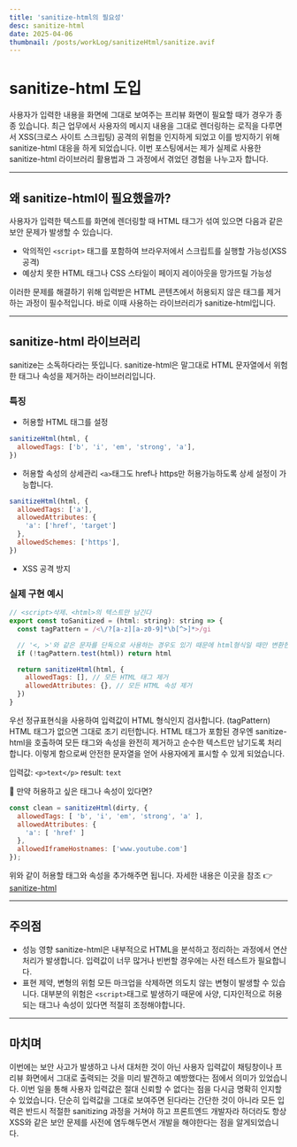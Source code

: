 ```yaml
---
title: 'sanitize-html의 필요성'
desc: sanitize-html
date: 2025-04-06
thumbnail: /posts/workLog/sanitizeHtml/sanitize.avif
---
```


<h1>sanitize-html 도입</h1>

사용자가 입력한 내용을 화면에 그대로 보여주는 프리뷰 화면이 필요할 때가 경우가 종종 있습니다.
최근 업무에서 사용자의 메시지 내용을 그대로 렌더링하는 로직을 다루면서 XSS(크로스 사이트 스크립팅) 공격의 위험을 인지하게 되었고 이를 방지하기 위해 sanitize-html 대응을 하게 되었습니다.
이번 포스팅에서는 제가 실제로 사용한 sanitize-html 라이브러리 활용법과 그 과정에서 겪었던 경험을 나누고자 합니다.

---
## 왜 sanitize-html이 필요했을까?
사용자가 입력한 텍스트를 화면에 렌더링할 때 HTML 태그가 섞여 있으면 다음과 같은 보안 문제가 발생할 수 있습니다.
- 악의적인 `<script>` 태그를 포함하여 브라우저에서 스크립트를 실행할 가능성(XSS 공격)
- 예상치 못한 HTML 태그나 CSS 스타일이 페이지 레이아웃을 망가뜨릴 가능성

이러한 문제를 해결하기 위해 입력받은 HTML 콘텐츠에서 허용되지 않은 태그를 제거하는 과정이 필수적입니다. 바로 이때 사용하는 라이브러리가 sanitize-html입니다.

---
## sanitize-html 라이브러리
sanitize는 소독하다라는 뜻입니다.
sanitize-html은 말그대로 HTML 문자열에서 위험한 태그나 속성을 제거하는 라이브러리입니다.

### 특징
- 허용할 HTML 태그를 설정
```javascript
sanitizeHtml(html, {
  allowedTags: ['b', 'i', 'em', 'strong', 'a'],
})
```
- 허용할 속성의 상세관리
  `<a>`태그도 href나 https만 허용가능하도록 상세 설정이 가능합니다.
```javascript
sanitizeHtml(html, {
  allowedTags: ['a'],
  allowedAttributes: {
    'a': ['href', 'target']
  },
  allowedSchemes: ['https'],
})
```
- XSS 공격 방지

### 실제 구현 예시
```javascript
// <script>삭제、<html>의 텍스트만 남긴다
export const toSanitized = (html: string): string => {
  const tagPattern = /<\/?[a-z][a-z0-9]*\b[^>]*>/gi

  // '<, >'와 같은 문자를 단독으로 사용하는 경우도 있기 때문에 html형식일 때만 변환한다
  if (!tagPattern.test(html)) return html

  return sanitizeHtml(html, {
    allowedTags: [], // 모든 HTML 태그 제거
    allowedAttributes: {}, // 모든 HTML 속성 제거
  })
}
```
우선 정규표현식을 사용하여 입력값이 HTML 형식인지 검사합니다. (tagPattern)
HTML 태그가 없으면 그대로 조기 리턴합니다.
HTML 태그가 포함된 경우엔 sanitize-html을 호출하여 모든 태그와 속성을 완전히 제거하고 순수한 텍스트만 남기도록 처리합니다.
이렇게 함으로써 안전한 문자열을 얻어 사용자에게 표시할 수 있게 되었습니다.

입력값: `<p>text</p>`
result: `text`

🤔 만약 허용하고 싶은 태그나 속성이 있다면?
```javascript
const clean = sanitizeHtml(dirty, {
  allowedTags: [ 'b', 'i', 'em', 'strong', 'a' ],
  allowedAttributes: {
    'a': [ 'href' ]
  },
  allowedIframeHostnames: ['www.youtube.com']
});
```
위와 같이 허용할 태그와 속성을 추가해주면 됩니다.
자세한 내용은 이곳을 참조 👉 [sanitize-html](https://www.npmjs.com/package/sanitize-html)

---

## 주의점
- 성능 영향
  sanitize-html은 내부적으로 HTML을 분석하고 정리하는 과정에서 연산처리가 발생합니다.
  입력값이 너무 많거나 빈번할 경우에는 사전 테스트가 필요합니다.
- 표현 제약, 변형의 위험
  모든 마크업을 삭제하면 의도치 않는 변형이 발생할 수 있습니다. 대부분의 위험은 `<script>`태그로 발생하기 때문에 사양, 디자인적으로 허용되는 태그나 속성이 있다면 적절히 조정해야합니다.

---

## 마치며
이번에는 보안 사고가 발생하고 나서 대처한 것이 아닌 사용자 입력값이 채팅창이나 프리뷰 화면에서 그대로 출력되는 것을 미리 발견하고 예방했다는 점에서 의미가 있었습니다.
이번 일을 통해 사용자 입력값은 절대 신뢰할 수 없다는 점을 다시금 명확히 인지할 수 있었습니다.
단순히 입력값을 그대로 보여주면 된다라는 간단한 것이 아니라 모든 입력은 반드시 적절한 sanitizing 과정을 거쳐야 하고 프론트엔드 개발자라 하더라도 항상 XSS와 같은 보안 문제를 사전에 염두해두면서 개발을 해야한다는 점을 알게되었습니다.
